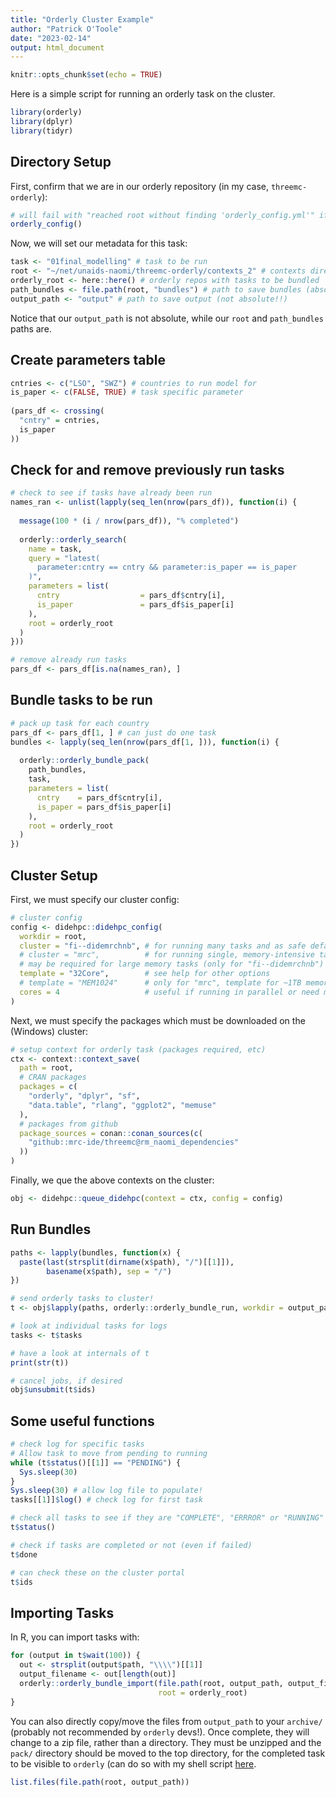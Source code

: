 ```yaml
---
title: "Orderly Cluster Example"
author: "Patrick O'Toole"
date: "2023-02-14"
output: html_document
---
```


```r
knitr::opts_chunk$set(echo = TRUE)
```

Here is a simple script for running an orderly task on the cluster. 

```r
library(orderly)
library(dplyr)
library(tidyr)
```


## Directory Setup ##

First, confirm that we are in our orderly repository (in my case, 
`threemc-orderly`):
```r
# will fail with "reached root without finding 'orderly_config.yml'" if not
orderly_config() 
```

Now, we will set our metadata for this task: 
```r
task <- "01final_modelling" # task to be run
root <- "~/net/unaids-naomi/threemc-orderly/contexts_2" # contexts directory
orderly_root <- here::here() # orderly repos with tasks to be bundled
path_bundles <- file.path(root, "bundles") # path to save bundles (absolute)
output_path <- "output" # path to save output (not absolute!!)
```

Notice that our `output_path` is not absolute, while our `root` and 
`path_bundles` paths are. 

## Create parameters table ##

```r
cntries <- c("LSO", "SWZ") # countries to run model for
is_paper <- c(FALSE, TRUE) # task specific parameter
  
(pars_df <- crossing(
  "cntry" = cntries, 
  is_paper
))
```

## Check for and remove previously run tasks ##

```r
# check to see if tasks have already been run
names_ran <- unlist(lapply(seq_len(nrow(pars_df)), function(i) {
  
  message(100 * (i / nrow(pars_df)), "% completed")
  
  orderly::orderly_search(
    name = task,
    query = "latest(
      parameter:cntry == cntry && parameter:is_paper == is_paper
    )",
    parameters = list(
      cntry                  = pars_df$cntry[i],
      is_paper               = pars_df$is_paper[i]
    ),
    root = orderly_root
  )
}))

# remove already run tasks
pars_df <- pars_df[is.na(names_ran), ]
```

## Bundle tasks to be run ##

```r
# pack up task for each country
pars_df <- pars_df[1, ] # can just do one task
bundles <- lapply(seq_len(nrow(pars_df[1, ])), function(i) {
  
  orderly::orderly_bundle_pack(
    path_bundles,
    task,
    parameters = list(
      cntry    = pars_df$cntry[i],
      is_paper = pars_df$is_paper[i]
    ),
    root = orderly_root
  )
})
```

## Cluster Setup ##

First, we must specify our cluster config:
```r
# cluster config
config <- didehpc::didehpc_config(
  workdir = root,
  cluster = "fi--didemrchnb", # for running many tasks and as safe default
  # cluster = "mrc",          # for running single, memory-intensive tasks
  # may be required for large memory tasks (only for "fi--didemrchnb")
  template = "32Core",        # see help for other options
  # template = "MEM1024"      # only for "mrc", template for ~1TB memory node
  cores = 4                   # useful if running in parallel or need more mem
)
```

Next, we must specify the packages which must be downloaded on the (Windows)
cluster: 
```r
# setup context for orderly task (packages required, etc)
ctx <- context::context_save(
  path = root,
  # CRAN packages
  packages = c(
    "orderly", "dplyr", "sf",
    "data.table", "rlang", "ggplot2", "memuse"
  ),
  # packages from github 
  package_sources = conan::conan_sources(c(
    "github::mrc-ide/threemc@rm_naomi_dependencies"
  ))
)
```

Finally, we que the above contexts on the cluster:
```r
obj <- didehpc::queue_didehpc(context = ctx, config = config)
```

## Run Bundles ## 

```r
paths <- lapply(bundles, function(x) {
  paste(last(strsplit(dirname(x$path), "/")[[1]]), 
        basename(x$path), sep = "/")
})

# send orderly tasks to cluster!
t <- obj$lapply(paths, orderly::orderly_bundle_run, workdir = output_path)

# look at individual tasks for logs
tasks <- t$tasks

# have a look at internals of t
print(str(t))

```

```r
# cancel jobs, if desired
obj$unsubmit(t$ids)
```

## Some useful functions ##

```r
# check log for specific tasks
# Allow task to move from pending to running
while (t$status()[[1]] == "PENDING") {
  Sys.sleep(30)
}
Sys.sleep(30) # allow log file to populate!
tasks[[1]]$log() # check log for first task
```

```r
# check all tasks to see if they are "COMPLETE", "ERRROR" or "RUNNING"
t$status()
```

```r
# check if tasks are completed or not (even if failed)
t$done
```

```r
# can check these on the cluster portal
t$ids 
```


## Importing Tasks ##

In R, you can import tasks with: 
```r
for (output in t$wait(100)) {
  out <- strsplit(output$path, "\\\\")[[1]]
  output_filename <- out[length(out)]
  orderly::orderly_bundle_import(file.path(root, output_path, output_filename),
                                 root = orderly_root)
}
```

You can also directly copy/move the files from `output_path` to your `archive/`
(probably not recommended by `orderly` devs!). Once complete, they will change
to a zip file, rather than a directory. They must be unzipped and the `pack/` 
directory should be moved to the top directory, for the completed task to be 
visible to `orderly` 
(can do so with my shell script [here](https://tinyurl.com/2p9f5mwp).
```r
list.files(file.path(root, output_path))
```



